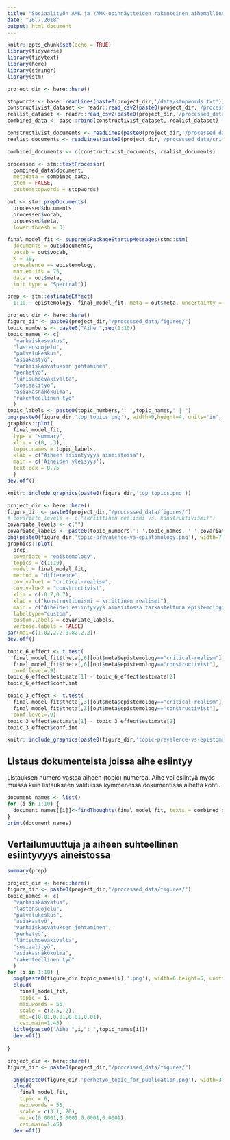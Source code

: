 ```yaml
---
title: "Sosiaalityön AMK ja YAMK-opinnäytteiden rakenteinen aihemallinnus"
date: "26.7.2018"
output: html_document
---
```


```r
knitr::opts_chunk$set(echo = TRUE)
library(tidyverse)
library(tidytext)
library(here)
library(stringr)
library(stm)

```


```r
project_dir <- here::here()

stopwords <- base::readLines(paste0(project_dir,'/data/stopwords.txt'))
constructivist_dataset <- readr::read_csv2(paste0(project_dir,'/processed_data/constructivist-dataset.csv'))
realist_dataset <- readr::read_csv2(paste0(project_dir,'/processed_data/critical-realist-dataset.csv'))
combined_data <- base::rbind(constructivist_dataset, realist_dataset)

constructivist_documents <- readLines(paste0(project_dir,'/processed_data/constructivist-documents.txt'))
realist_documents <- readLines(paste0(project_dir,'/processed_data/critical-realist-documents.txt'))

combined_documents <- c(constructivist_documents, realist_documents)

processed <- stm::textProcessor(
  combined_data$document,
  metadata = combined_data,
  stem = FALSE,
  customstopwords = stopwords)

out <- stm::prepDocuments(
  processed$documents,
  processed$vocab,
  processed$meta,
  lower.thresh = 3)

```

```r
final_model_fit <- suppressPackageStartupMessages(stm::stm(
  documents = out$documents,
  vocab = out$vocab,
  K = 10,
  prevalence =~ epistemology,
  max.em.its = 75,
  data = out$meta,
  init.type = "Spectral"))
```



```r
prep <- stm::estimateEffect(
  1:10 ~ epistemology, final_model_fit, meta = out$meta, uncertainty = "Global")
```

```r
project_dir <- here::here()
figure_dir <- paste0(project_dir,"/processed_data/figures/")
topic_numbers <- paste0("Aihe ",seq(1:10))
topic_names <- c(
  "varhaiskasvatus",
  "lastensuojelu",
  "palvelukeskus",
  "asiakastyö",
  "varhaiskasvatuksen johtaminen",
  "perhetyö",
  "lähisuhdeväkivalta",
  "sosiaalityö",
  "asiakasnäkökulma",
  "rakenteellinen työ"
  )
topic_labels <- paste0(topic_numbers,': ',topic_names," | ")
png(paste0(figure_dir,'top_topics.png'), width=9,height=4, units='in', res=300)
graphics::plot(
  final_model_fit,
  type = "summary",
  xlim = c(0, .3),
  topic.names = topic_labels,
  xlab = c("Aiheen esiintyvyys aineistossa"),
  main = c('Aiheiden yleisyys'),
  text.cex = 0.75
  )
dev.off()
```

```r
knitr::include_graphics(paste0(figure_dir,'top_topics.png'))
```


```r
project_dir <- here::here()
figure_dir <- paste0(project_dir,"/processed_data/figures/")
# covariate_levels <- c("(kriittinen realismi vs. konstruktivismi)")
covariate_levels <- c("")
covariate_labels <- paste0(topic_numbers,': ',topic_names, ' ',covariate_levels)
png(paste0(figure_dir,'topic-prevalence-vs-epistomology.png'), width=7.7,height=11.1, units='in', res=300)
graphics::plot(
  prep,
  covariate = "epistemology",
  topics = c(1:10),
  model = final_model_fit,
  method = "difference",
  cov.value1 = "critical-realism",
  cov.value2 = "constructivist",
  xlim = c(-0.7,0.7),
  xlab = c("konstruktionismi — kriittinen realismi"),
  main = c("Aiheiden esiintyvyys aineistossa tarkasteltuna epistemologian suhteen"),
  labeltype="custom",
  custom.labels = covariate_labels,
  verbose.labels = FALSE)
par(mai=c(1.02,2.2,0.82,2.2))
dev.off()
```
```r
topic_6_effect <- t.test(
  final_model_fit$theta[,6][out$meta$epistemology=="critical-realism"],
  final_model_fit$theta[,6][out$meta$epistemology=="constructivist"],
  conf.level=.9)
topic_6_effect$estimate[1] - topic_6_effect$estimate[2]
topic_6_effect$conf.int

topic_3_effect <- t.test(
  final_model_fit$theta[,3][out$meta$epistemology=="critical-realism"],
  final_model_fit$theta[,3][out$meta$epistemology=="constructivist"],
  conf.level=.9)
topic_3_effect$estimate[1] - topic_3_effect$estimate[2]
topic_3_effect$conf.int
```

```r
knitr::include_graphics(paste0(figure_dir,'topic-prevalence-vs-epistomology.png'))
```


## Listaus dokumenteista joissa aihe esiintyy

Listauksen numero vastaa aiheen (topic) numeroa. Aihe voi esiintyä myös muissa kuin listaukseen valituissa kymmenessä dokumentissa aihetta kohti.

```r
document_names <- list()
for (i in 1:10) {
  document_names[[i]]<-findThoughts(final_model_fit, texts = combined_documents,n = 10, topics = i)$docs[[1]]
}
print(document_names)
```

## Vertailumuuttuja ja aiheen suhteellinen esiintyvyys aineistossa

```r
summary(prep)
```

```r
project_dir <- here::here()
figure_dir <- paste0(project_dir,"/processed_data/figures/")
topic_names <- c(
  "varhaiskasvatus",
  "lastensuojelu",
  "palvelukeskus",
  "asiakastyö",
  "varhaiskasvatuksen johtaminen",
  "perhetyö",
  "lähisuhdeväkivalta",
  "sosiaalityö",
  "asiakasnäkökulma",
  "rakenteellinen työ"
  )
for (i in 1:10) {
  png(paste0(figure_dir,topic_names[i],'.png'), width=6,height=5, units='in', res=300)
  cloud(
    final_model_fit,
    topic = i,
    max.words = 55,
    scale = c(2.5,.2),
    mai=c(0.01,0.01,0.01,0.01),
    cex.main=1.45)
  title(paste0("Aihe ",i,": ",topic_names[i]))
  dev.off()
  
}
```

```r
project_dir <- here::here()
figure_dir <- paste0(project_dir,"/processed_data/figures/")

  png(paste0(figure_dir,'perhetyo_topic_for_publication.png'), width=3.5,height=3.5, units='in', res=300)
  cloud(
    final_model_fit,
    topic = 6,
    max.words = 55,
    scale = c(3.1,.20),
    mai=c(0.0001,0.0001,0.0001,0.0001),
    cex.main=1.45)
  dev.off()
  
```


